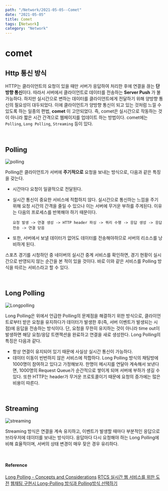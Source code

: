 ---
path: "/Network/2021-05-05--Comet"
date: "2021-05-05"
title: Comet
tags: [Network]
category: "Network"
---

# comet

## Http 통신 방식

HTTP는 클라이언트의 요청이 있을 때만 서버가 응답하여 처리한 후에 연결을 끊는 **단방향 통신**이다.
따라서 서버에서 클라이언트로 데이터를 전송하는 **Server Push** 가 불가능하다.
하지만 실시간으로 변하는 데이터를 클라이언트에게 전달하기 위해 양방향 통신의 필요성이 대두되었다.
이에 클라이언트가 양방향 통신이 되고 있는 것처럼 느낄 수 있도록 하는 일종의 편법, **comet** 이 고안되었다.
즉, comet은 실시간으로 작동하는 것이 아니라 짧은 시간 간격으로 웹페이지를 업데이트 하는 방법이다.
comet에는 `Polling`, `Long Polling`, `Streaming` 등이 있다.


<br/>

## Polling

![polling](/assets/images/polling.png)

Polling은 클라이언트가 서버에 **주기적으로** 요청을 보내는 방식으로, 다음과 같은 특징을 갖는다.

* 시간마다 요청이 일괄적으로 전달된다.
* 실시간 통신이 중요한 서비스에 적합하지 않다.
실시간으로 통신하는 느낌을 주기 위해 요청 시간의 간격을 줄일 수 있으나 이는 서버에 무거운 부하를 주게된다.
이유는 다음의 프로세스를 반복해야 하기 때문이다.

  ```
  요청 발생 -> 연결 생성 -> HTTP header 파싱 -> 쿼리 수행 -> 응답 생성 -> 응답 전송 -> 연결 닫음
    ```

* 또한, 서버에서 보낼 데이터가 없어도 데이터를 전송해야하므로 서버의 리소스를 낭비하게 된다.

스포츠 경기를 시청하던 중 네이버의 실시간 중계 서비스를 확인하면, 경기 현황이 실시간으로 반영되지 않는 순간을 본 적이 있을 것이다. 바로 이와 같은 서비스를 Polling 방식을 따르는 서비스라고 할 수 있다.


<br/>

## Long Polling

![Longpolling](/assets/images/LongPolling.png)

Long Polling은 위에서 언급한 Polling의 문제점을 해결하기 위한 방식으로, 클라이언트로부터 받은 요청을 유지하다가 데이터가 발생한 후(즉, 서버 이벤트가 발생되는 시점)에 응답을 전송하는 방식이다.
단, 요청을 무한히 유지하는 것이 아니라 time out이 발생하면 해당 요청/응답 트랜잭션을 완료하고 연결을 새로 생성한다.
Long Polling의 특징은 다음과 같다.

* 항상 연결이 유지되어 있기 때문에 사실상 실시간 통신이 가능하다.
* 데이터 이동이 빈번하지 않은 서비스에 적합하다.
Long Polling 방식의 채팅방에 1000명이 참여하고 있다고 가정해보자. 한명이 메시지를 연달아 계속해서 보낸다면, 1000명의 Request Queue가 순간적으로 쌓이게 되며 서버에 부하가 생길 수 있다.
또한 HTTP는 header가 무거운 프로토콜이기 때문에 요청의 증가에는 많은 비용이 따른다.

<br/>

## Streaming

![streaming](/assets/images/streaming.png)

Streaming 방식은 연결을 계속 유지하고, 이벤트가 발생할 때마다 부분적인 응답으로 브라우저에 데이터를 보내는 방식이다.
응답마다 다시 요청해야 하는 Long Polling에 비해 효율적이며, 서버의 상태 변경이 매우 잦은 경우 유리하다.

<br/>

#### Reference

[Long Polling - Concepts and Considerations](https://www.ably.io/concepts/long-polling)
[RTCS 실시간 웹 서비스를 위한 도전](https://d2.naver.com/helloworld/1052)
[웹채팅 구현시 Long-Polling 방식과 Polling방식 선택하기](https://kuimoani.tistory.com/entry/%EC%9B%B9%EC%B1%84%ED%8C%85-%EA%B5%AC%ED%98%84%EC%8B%9C-Long-Polling-%EB%B0%A9%EC%8B%9D%EA%B3%BC-Polling%EB%B0%A9%EC%8B%9D-%EC%84%A0%ED%83%9D%ED%95%98%EA%B8%B0)
